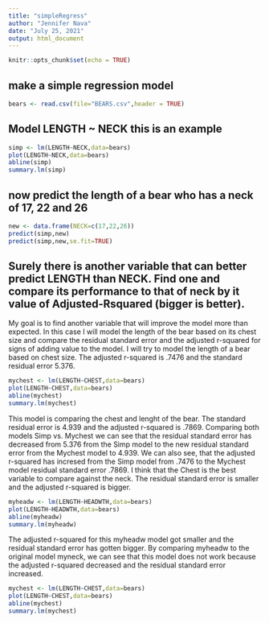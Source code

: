 ```yaml
---
title: "simpleRegress"
author: "Jennifer Nava"
date: "July 25, 2021"
output: html_document
---
```


```r
knitr::opts_chunk$set(echo = TRUE)
```

## make a simple regression model

```r
bears <- read.csv(file="BEARS.csv",header = TRUE)
```

## Model LENGTH ~ NECK  this is an example  

```r
simp <- lm(LENGTH~NECK,data=bears)
plot(LENGTH~NECK,data=bears)
abline(simp)
summary.lm(simp)
```

## now predict the length of a bear who has a neck of 17, 22 and 26


```r
new <- data.frame(NECK=c(17,22,26))
predict(simp,new)
predict(simp,new,se.fit=TRUE)
```
## Surely there is another variable that can better predict LENGTH than NECK. Find one and compare its performance to that of neck by it value of Adjusted-Rsquared (bigger is better).

My goal is to find another variable that will improve the model more than expected. In this case I will model the length of the bear based on its chest size and compare the residual standard error and the adjusted r-squared for signs of adding value to the model. I will try to model the length of a bear based on chest size. The adjusted r-squared is .7476 and the standard residual error 5.376.

```r
mychest <- lm(LENGTH~CHEST,data=bears)
plot(LENGTH~CHEST,data=bears)
abline(mychest)
summary.lm(mychest)
```

This model is comparing the chest and lenght of the bear. The standard residual error is 4.939 and the adjusted r-squared is .7869. Comparing both models Simp vs. Mychest we can see that the residual standard error has decreased from 5.376 from the Simp model to the new residual standard error from the Mychest model to 4.939. We can also see, that the adjusted r-squared has incresed from the Simp model from .7476 to the Mychest model residual standard error .7869. I think that the Chest is the best variable to compare against the neck. The residual standard error is smaller and the adjusted r-squared is bigger. 

```r
myheadw <- lm(LENGTH~HEADWTH,data=bears)
plot(LENGTH~HEADWTH,data=bears)
abline(myheadw)
summary.lm(myheadw)
```

The adjusted r-squared for this myheadw model got smaller and the residual standard error has gotten bigger. By comparing myheadw to the original model myneck, we can see that this model does not work because the adjusted r-squared decreased and the residual standard error increased. 



```r
mychest <- lm(LENGTH~CHEST,data=bears)
plot(LENGTH~CHEST,data=bears)
abline(mychest)
summary.lm(mychest)
```
